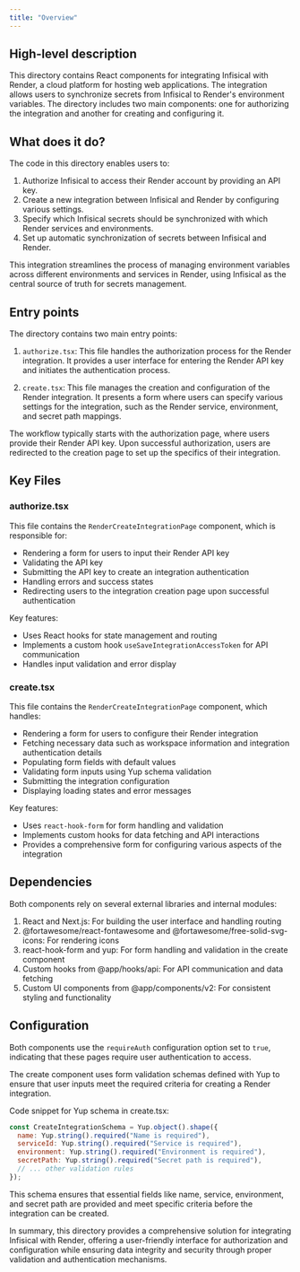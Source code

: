 ```yaml
---
title: "Overview"
---
```


## High-level description
This directory contains React components for integrating Infisical with Render, a cloud platform for hosting web applications. The integration allows users to synchronize secrets from Infisical to Render's environment variables. The directory includes two main components: one for authorizing the integration and another for creating and configuring it.

## What does it do?
The code in this directory enables users to:

1. Authorize Infisical to access their Render account by providing an API key.
2. Create a new integration between Infisical and Render by configuring various settings.
3. Specify which Infisical secrets should be synchronized with which Render services and environments.
4. Set up automatic synchronization of secrets between Infisical and Render.

This integration streamlines the process of managing environment variables across different environments and services in Render, using Infisical as the central source of truth for secrets management.

## Entry points
The directory contains two main entry points:

1. `authorize.tsx`: This file handles the authorization process for the Render integration. It provides a user interface for entering the Render API key and initiates the authentication process.

2. `create.tsx`: This file manages the creation and configuration of the Render integration. It presents a form where users can specify various settings for the integration, such as the Render service, environment, and secret path mappings.

The workflow typically starts with the authorization page, where users provide their Render API key. Upon successful authorization, users are redirected to the creation page to set up the specifics of their integration.

## Key Files

### authorize.tsx
This file contains the `RenderCreateIntegrationPage` component, which is responsible for:
- Rendering a form for users to input their Render API key
- Validating the API key
- Submitting the API key to create an integration authentication
- Handling errors and success states
- Redirecting users to the integration creation page upon successful authentication

Key features:
- Uses React hooks for state management and routing
- Implements a custom hook `useSaveIntegrationAccessToken` for API communication
- Handles input validation and error display

### create.tsx
This file contains the `RenderCreateIntegrationPage` component, which handles:
- Rendering a form for users to configure their Render integration
- Fetching necessary data such as workspace information and integration authentication details
- Populating form fields with default values
- Validating form inputs using Yup schema validation
- Submitting the integration configuration
- Displaying loading states and error messages

Key features:
- Uses `react-hook-form` for form handling and validation
- Implements custom hooks for data fetching and API interactions
- Provides a comprehensive form for configuring various aspects of the integration

## Dependencies
Both components rely on several external libraries and internal modules:

1. React and Next.js: For building the user interface and handling routing
2. @fortawesome/react-fontawesome and @fortawesome/free-solid-svg-icons: For rendering icons
3. react-hook-form and yup: For form handling and validation in the create component
4. Custom hooks from @app/hooks/api: For API communication and data fetching
5. Custom UI components from @app/components/v2: For consistent styling and functionality

## Configuration
Both components use the `requireAuth` configuration option set to `true`, indicating that these pages require user authentication to access.

The create component uses form validation schemas defined with Yup to ensure that user inputs meet the required criteria for creating a Render integration.

Code snippet for Yup schema in create.tsx:

```javascript
const CreateIntegrationSchema = Yup.object().shape({
  name: Yup.string().required("Name is required"),
  serviceId: Yup.string().required("Service is required"),
  environment: Yup.string().required("Environment is required"),
  secretPath: Yup.string().required("Secret path is required"),
  // ... other validation rules
});
```

This schema ensures that essential fields like name, service, environment, and secret path are provided and meet specific criteria before the integration can be created.

In summary, this directory provides a comprehensive solution for integrating Infisical with Render, offering a user-friendly interface for authorization and configuration while ensuring data integrity and security through proper validation and authentication mechanisms.